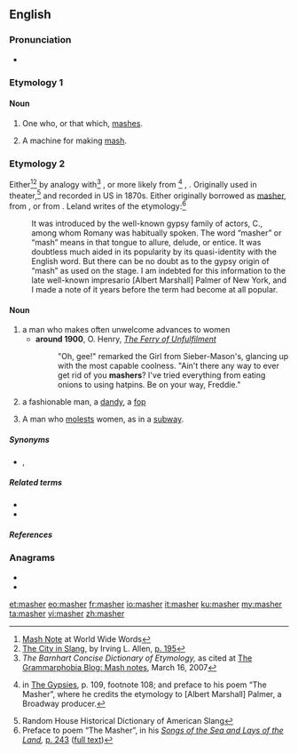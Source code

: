 ==English==

===Pronunciation===
* {{rhymes|æʃə(r)|lang=en}}

===Etymology 1===
{{suffix|mash|er|lang=en}}

====Noun====
{{en-noun}}

# One who, or that which, [[mash]]es.
# {{label|en|brewing}} A machine for making [[mash]].

===Etymology 2===
Either<ref>[http://www.worldwidewords.org/qa/qa-mas1.htm Mash Note] at World Wide Words</ref><ref>[http://books.google.com/books?id=j41z0yeKbeIC&pg=PA195&dq=masher The City in Slang], by Irving L. Allen, [http://books.google.com/books?id=j41z0yeKbeIC&pg=PA195&dq=masher p. 195]</ref> by analogy with<ref>''The Barnhart Concise Dictionary of Etymology,'' as cited at [http://www.grammarphobia.com/blog/2007/03/mash-notes.html The Grammarphobia Blog: Mash notes], March 16, 2007</ref> {{m|en||masher|one who presses, softens}}, or more likely from {{etyl|rom|en}}<ref>{{w|Charles Godfrey Leland}} in [http://www.gutenberg.org/etext/22939 The Gypsies], p. 109, footnote 108; and preface to his poem “The Masher”, where he credits the etymology to [Albert Marshall] Palmer, a Broadway producer.</ref> {{m|rom|masha||a fascinator, an enticer}}, {{m|rom|mashdva||fascination, enticement}}. Originally used in theater,<ref>Random House Historical Dictionary of American Slang</ref> and recorded in US in 1870s.
Either originally borrowed as [[masher]], from {{m|en|masha}}, or from {{suffix|mash|er|lang=en}}. Leland writes of the etymology:<ref>Preface to poem “The Masher”, in his ''[http://books.google.com/books?id=B2GmNo96450C Songs of the Sea and Lays of the Land],'' [http://books.google.com/books?id=B2GmNo96450C&printsec=frontcover#PPA243,M1 p. 243] ([http://www.archive.org/stream/songsofthesea00lelarich/songsofthesea00lelarich_djvu.txt full text])</ref>
: It was introduced by the well-known gypsy family of actors, C., among whom Romany was habitually spoken. The word “masher” or “mash” means in that tongue to allure, delude, or entice. It was doubtless much aided in its popularity by its quasi-identity with the English word. But there can be no doubt as to the gypsy origin of “mash” as used on the stage. I am indebted for this information to the late well-known impresario [Albert Marshall] Palmer of New York, and I made a note of it years before the term had become at all popular.

====Noun====
{{en-noun}}

# a man who makes often unwelcome advances to women
#* '''around 1900''', O. Henry, ''[[s:The Ferry of Unfulfilment|The Ferry of Unfulfilment]]''
#*: "Oh, gee!" remarked the Girl from Sieber-Mason's, glancing up with the most capable coolness. "Ain't there any way to ever get rid of you '''mashers'''? I've tried everything from eating onions to using hatpins. Be on your way, Freddie."
# a fashionable man, a [[dandy]], a [[fop]]
# {{label|en|rare}} A man who [[molest]]s women, as in a [[subway]].

=====Synonyms=====
* {{sense|dandy, fop}} {{l|en|dude}}, {{l|en|dood}}

=====Related terms=====
* {{l|en|mash}}
* {{l|en|mash note}}

=====References=====
<references/>

===Anagrams===
* {{l|en|harems}}
* {{l|en|Ramesh}}

[[et:masher]]
[[eo:masher]]
[[fr:masher]]
[[io:masher]]
[[it:masher]]
[[ku:masher]]
[[my:masher]]
[[ta:masher]]
[[vi:masher]]
[[zh:masher]]